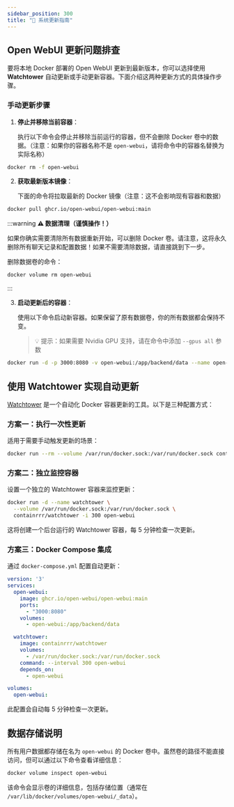 ```yaml
---
sidebar_position: 300 
title: "🔄 系统更新指南"
---
```


## Open WebUI 更新问题排查

要将本地 Docker 部署的 Open WebUI 更新到最新版本，你可以选择使用 **Watchtower** 自动更新或手动更新容器。下面介绍这两种更新方式的具体操作步骤。

### 手动更新步骤

1. **停止并移除当前容器**：

   执行以下命令会停止并移除当前运行的容器，但不会删除 Docker 卷中的数据。（注意：如果你的容器名称不是 `open-webui`，请将命令中的容器名替换为实际名称）

```bash
docker rm -f open-webui
```

2. **获取最新版本镜像**：

   下面的命令将拉取最新的 Docker 镜像（注意：这不会影响现有容器和数据）

```bash
docker pull ghcr.io/open-webui/open-webui:main
```

:::warning
**⚠️ 数据清理（谨慎操作！）**

如果你确实需要清除所有数据重新开始，可以删除 Docker 卷。请注意，这将永久删除所有聊天记录和配置数据！如果不需要清除数据，请直接跳到下一步。

删除数据卷的命令：
```bash
docker volume rm open-webui
```
:::

3. **启动更新后的容器**：

   使用以下命令启动新容器。如果保留了原有数据卷，你的所有数据都会保持不变。

   > 💡 提示：如果需要 Nvidia GPU 支持，请在命令中添加 `--gpus all` 参数

```bash
docker run -d -p 3000:8080 -v open-webui:/app/backend/data --name open-webui ghcr.io/open-webui/open-webui:main
```

## 使用 Watchtower 实现自动更新

[Watchtower](https://containrrr.dev/watchtower/) 是一个自动化 Docker 容器更新的工具。以下是三种配置方式：

### 方案一：执行一次性更新

适用于需要手动触发更新的场景：

```bash
docker run --rm --volume /var/run/docker.sock:/var/run/docker.sock containrrr/watchtower --run-once open-webui
```

### 方案二：独立监控容器

设置一个独立的 Watchtower 容器来监控更新：

```bash
docker run -d --name watchtower \
  --volume /var/run/docker.sock:/var/run/docker.sock \
  containrrr/watchtower -i 300 open-webui
```

这将创建一个后台运行的 Watchtower 容器，每 5 分钟检查一次更新。

### 方案三：Docker Compose 集成

通过 `docker-compose.yml` 配置自动更新：

```yml
version: '3'
services:
  open-webui:
    image: ghcr.io/open-webui/open-webui:main
    ports:
      - "3000:8080"
    volumes:
      - open-webui:/app/backend/data

  watchtower:
    image: containrrr/watchtower
    volumes:
      - /var/run/docker.sock:/var/run/docker.sock
    command: --interval 300 open-webui
    depends_on:
      - open-webui

volumes:
  open-webui:
```

此配置会自动每 5 分钟检查一次更新。

## 数据存储说明

所有用户数据都存储在名为 `open-webui` 的 Docker 卷中。虽然卷的路径不能直接访问，但可以通过以下命令查看详细信息：

```bash
docker volume inspect open-webui
```

该命令会显示卷的详细信息，包括存储位置（通常在 `/var/lib/docker/volumes/open-webui/_data`）。
